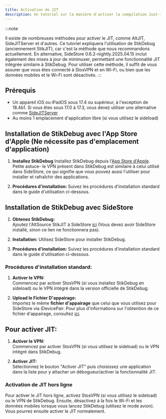 ```yaml
---
title: Activation de JIT
description: Un tutoriel sur la manière d'activer la compilation Just-in-Time (JIT) pour les applications qui en ont besoin.
---
```


:::note

Il existe de nombreuses méthodes pour activer le JIT, comme AltJIT, SideJITServer et d'autres. Ce tutoriel expliquera l'utilisation de StikDebug (anciennement StikJIT), car c'est la méthode que nous recommandons actuellement. En alternative, SideStore 0.6.2-nightly.2025.04.15 inclut également des mises à jour de minimuxer, permettant une fonctionnalité JIT intégrée similaire à StikDebug. Pour utiliser cette méthode, il suffit de vous assurer que vous êtes connecté à StosVPN et en Wi-Fi, ou bien que les données mobiles et le Wi-Fi sont désactivés.
:::

## Prérequis
* Un appareil iOS ou iPadOS sous 17.4 ou supérieur, à l'exception de 18.4b1. Si vous êtes sous 17.0 à 17.3, vous devez utiliser une alternative comme [SideJITServer](https://github.com/nythepegasus/SideJITServer)
* Au moins 1 emplacement d'application libre (si vous utilisez le sideload)

## Installation de StikDebug avec l'App Store d'Apple (Ne nécessite pas d'emplacement d'application)
   
1. **Installez StikDebug**
   Installez StikDebug depuis l'[App Store d'Apple](https://apps.apple.com/us/app/stikdebug/id6744045754). Petite astuce- le VPN présent dans StikDebug est similaire à celui utilisé dans SideStore, ce qui signifie que vous pouvez aussi l'utiliser pour installer et rafraîchir des applications.

2. **Procédures d'installation:**
   Suivez les procédures d'installation standard dans le guide d'utilisation ci-dessous.

## Installation de StikDebug avec SideStore

1. **Obtenez StikDebug:**  
   Ajoutez l'AltSource StikJIT à SideStore [ici](sidestore://source?url=https://raw.githubusercontent.com/StephenDev0/StikDebug/refs/heads/main/repo.json) (Vous devez avoir SideStore installé, sinon ce lien ne fonctionnera pas).

2. **Installation:**
   Utilisez SideStore pour installer StikDebug.

3. **Procédures d'installation:**
   Suivez les procédures d'installation standard dans le guide d'utilisation ci-dessous.


### Procédures d'installation standard:

1. **Activer le VPN:**  
   Commencez par activer StosVPN (si vous installez StikDebug en sideload) ou le VPN intégré dans la version officielle de StikDebug.

2. **Upload le Fichier D'appairage:**  
   Importez le même **fichier d'appairage** que celui que vous utilisez pour SideStore via iDevicePair. Pour plus d'informations sur l'obtention de ce fichier d'appairage, consultez [ici](/docs/installation/pairing-file).

## Pour activer JIT:

1. **Activer le VPN:**  
   Commencez par activer StosVPN (si vous utilisez le sideload) ou le VPN intégré dans StikDebug.
   
2. **Activer JIT:**  
   Sélectionnez le bouton "Activer JIT" puis choisissez une application dans la liste pour y attacher un débogueur/activer la fonctionnalité JIT.

### Activation de JIT hors ligne
Pour activer le JIT hors ligne, activez StosVPN (si vous utilisez le sideload) ou le VPN de StikDebug. Ensuite, désactivez à la fois le Wi-Fi et les données mobiles lorsque vous lancez StikDebug (utilisez le mode avion). Vous pourrez ensuite activer le JIT normalement.
